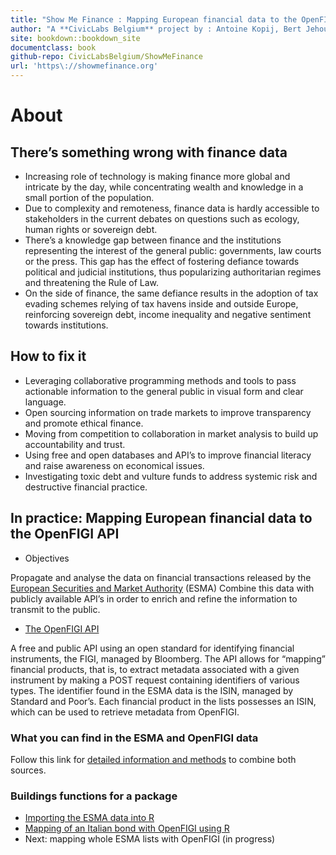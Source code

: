```yaml
---
title: "Show Me Finance : Mapping European financial data to the OpenFIGI API "
author: "A **CivicLabs Belgium** project by : Antoine Kopij, Bert Jehoul, Ron, .. (we welcome all contributions, feel free to add your name to the author list)"
site: bookdown::bookdown_site
documentclass: book
github-repo: CivicLabsBelgium/ShowMeFinance
url: 'https\://showmefinance.org'
---
```


# About {-}

## There’s something wrong with finance data  {-}

- Increasing role of technology is making finance more global and intricate by the day, while concentrating wealth and knowledge in a small portion of the population. 
- Due to complexity and remoteness, finance data is hardly accessible to stakeholders in the current debates on questions such as ecology, human rights or sovereign debt.  
- There's a knowledge gap between finance and the institutions representing the interest of the general public: governments, law courts or the press. This gap has the effect of fostering defiance towards political and judicial institutions, thus popularizing authoritarian regimes and threatening the Rule of Law. 
- On the side of finance, the same defiance results in the adoption of tax evading schemes relying of tax havens inside and outside Europe, reinforcing sovereign debt, income inequality and negative sentiment towards institutions. 

 
## How to fix it {-}

- Leveraging collaborative programming methods and tools to pass actionable information to the general public in visual form and clear language. 
- Open sourcing information on trade markets to improve transparency and promote ethical finance. 
- Moving from competition to collaboration in market analysis to build up accountability and trust.
- Using free and open databases and API's to improve financial literacy and raise awareness on economical issues.
- Investigating toxic debt and vulture funds to address systemic risk and destructive financial practice.



## In practice: Mapping European financial data to the OpenFIGI API {-}

- Objectives 

Propagate and analyse the data on financial transactions released by the [European Securities and Market Authority](https://www.esma.europa.eu/data-systematic-internaliser-calculations) (ESMA)
Combine this data with publicly available API’s in order to enrich and refine the information to transmit to the public.

- [The OpenFIGI API](https://www.openfigi.com/api)
 
A free and public API using an open standard for identifying financial instruments, the FIGI, managed by Bloomberg. The API allows for “mapping” financial products, that is, to extract metadata associated with a given instrument by making a POST request containing identifiers of various types.
The identifier found in the ESMA data is the ISIN, managed by Standard and Poor’s. Each financial product in the lists possesses an ISIN, which can be used to retrieve metadata from OpenFIGI. 


### What you can find in the ESMA and OpenFIGI data {-}

Follow this link for [detailed information and methods](#understanding) to combine both sources. 

### Buildings functions for a package {-}

- [Importing the ESMA data into R](#importing)
- [Mapping of an Italian bond with OpenFIGI using R](#mapping)
- Next: mapping whole ESMA lists with OpenFIGI (in progress) 


